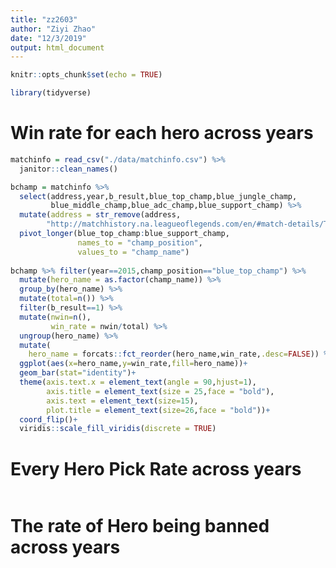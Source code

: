 ```yaml
---
title: "zz2603"
author: "Ziyi Zhao"
date: "12/3/2019"
output: html_document
---
```


```r
knitr::opts_chunk$set(echo = TRUE)

library(tidyverse)

```

# Win rate for each hero across years

```r
matchinfo = read_csv("./data/matchinfo.csv") %>% 
  janitor::clean_names()

bchamp = matchinfo %>% 
  select(address,year,b_result,blue_top_champ,blue_jungle_champ,
         blue_middle_champ,blue_adc_champ,blue_support_champ) %>%
  mutate(address = str_remove(address,
        "http://matchhistory.na.leagueoflegends.com/en/#match-details/TRLH1/")) %>% 
  pivot_longer(blue_top_champ:blue_support_champ,
               names_to = "champ_position",
               values_to = "champ_name")
  
bchamp %>% filter(year==2015,champ_position=="blue_top_champ") %>% 
  mutate(hero_name = as.factor(champ_name)) %>% 
  group_by(hero_name) %>% 
  mutate(total=n()) %>% 
  filter(b_result==1) %>% 
  mutate(nwin=n(),
         win_rate = nwin/total) %>% 
  ungroup(hero_name) %>% 
  mutate(
    hero_name = forcats::fct_reorder(hero_name,win_rate,.desc=FALSE)) %>% 
  ggplot(aes(x=hero_name,y=win_rate,fill=hero_name))+
  geom_bar(stat="identity")+
  theme(axis.text.x = element_text(angle = 90,hjust=1),
        axis.title = element_text(size = 25,face = "bold"),
        axis.text = element_text(size=15),
        plot.title = element_text(size=26,face = "bold"))+
  coord_flip()+
  viridis::scale_fill_viridis(discrete = TRUE)

```

# Every Hero Pick Rate across years

```r




```

# The rate of Hero being banned across years

```r

```






